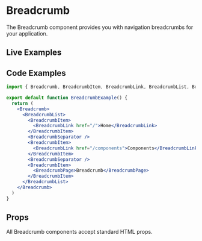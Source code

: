
# Breadcrumb

The Breadcrumb component provides you with navigation breadcrumbs for your application.

## Live Examples

<StorybookEmbed story="components-breadcrumb--default" />

<StorybookEmbed story="components-breadcrumb--with-home" />

<StorybookEmbed story="components-breadcrumb--compact" />

## Code Examples

```jsx
import { Breadcrumb, BreadcrumbItem, BreadcrumbLink, BreadcrumbList, BreadcrumbPage, BreadcrumbSeparator } from '@nostromo/ui-core'

export default function BreadcrumbExample() {
  return (
    <Breadcrumb>
      <BreadcrumbList>
        <BreadcrumbItem>
          <BreadcrumbLink href="/">Home</BreadcrumbLink>
        </BreadcrumbItem>
        <BreadcrumbSeparator />
        <BreadcrumbItem>
          <BreadcrumbLink href="/components">Components</BreadcrumbLink>
        </BreadcrumbItem>
        <BreadcrumbSeparator />
        <BreadcrumbItem>
          <BreadcrumbPage>Breadcrumb</BreadcrumbPage>
        </BreadcrumbItem>
      </BreadcrumbList>
    </Breadcrumb>
  )
}
```

## Props

All Breadcrumb components accept standard HTML props.

